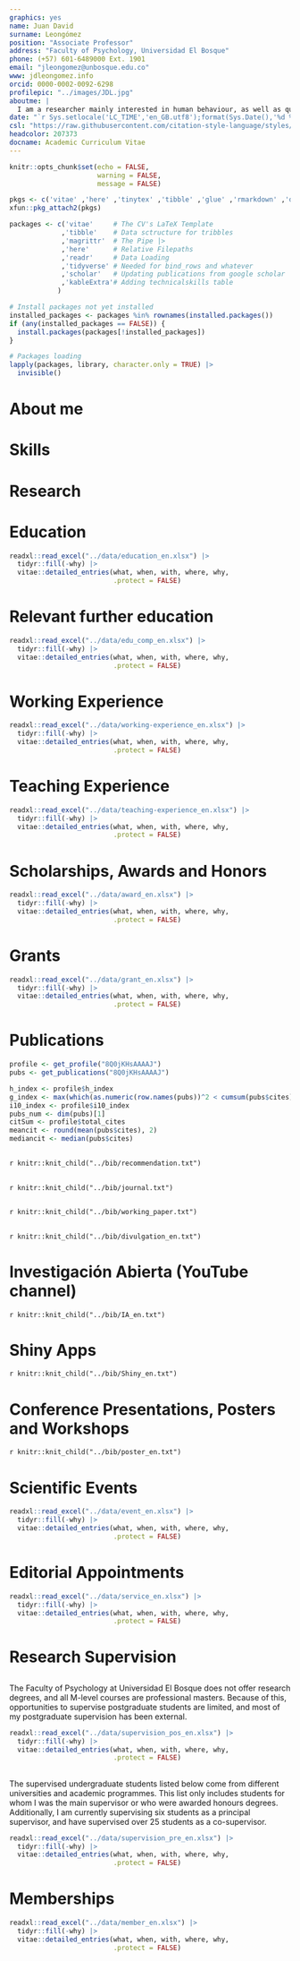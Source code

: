 ```yaml
---
graphics: yes
name: Juan David
surname: Leongómez
position: "Associate Professor"
address: "Faculty of Psychology, Universidad El Bosque"
phone: (+57) 601-6489000 Ext. 1901
email: "jleongomez@unbosque.edu.co"
www: jdleongomez.info
orcid: 0000-0002-0092-6298
profilepic: "../images/JDL.jpg"
aboutme: |
  I am a researcher mainly interested in human behaviour, as well as quantitative methods and reproducible science.
date: "`r Sys.setlocale('LC_TIME','en_GB.utf8');format(Sys.Date(),'%d %B, %Y')`"
csl: "https://raw.githubusercontent.com/citation-style-language/styles/master/apa-cv.csl"
headcolor: 207373
docname: Academic Curriculum Vitae
---
```


```r
knitr::opts_chunk$set(echo = FALSE,
                      warning = FALSE,
                      message = FALSE)

pkgs <- c('vitae' ,'here' ,'tinytex' ,'tibble' ,'glue' ,'rmarkdown' ,'dplyr', 'readr' ,'yaml')
xfun::pkg_attach2(pkgs)

packages <- c('vitae'     # The CV's LaTeX Template
             ,'tibble'    # Data sctructure for tribbles
             ,'magrittr'  # The Pipe |>
             ,'here'      # Relative Filepaths
             ,'readr'     # Data Loading
             ,'tidyverse' # Needed for bind_rows and whatever
             ,'scholar'   # Updating publications from google scholar
             ,'kableExtra'# Adding technicalskills table
            )

# Install packages not yet installed
installed_packages <- packages %in% rownames(installed.packages())
if (any(installed_packages == FALSE)) {
  install.packages(packages[!installed_packages])
}

# Packages loading
lapply(packages, library, character.only = TRUE) |>
  invisible()
```

# About me

\begin{minipage}[c]{0.85\linewidth}
I am an Associate Professor and Researcher at \href{https://jdleongomez.info/en/team/}{\textit{\textbf{EvoCo}: Human Behaviour and Evolution Lab}}, and leader of the \href{https://investigaciones.unbosque.edu.co/codec}{\textit{\textbf{CODEC}: Cognitive and Behavioural Sciences}} research group (classification \href{https://scienti.minciencias.gov.co/gruplac/jsp/visualiza/visualizagr.jsp?nro=00000000001446}{\textbf{A1}}), \href{https://www.uelbosque.edu.co/psicologia}{Faculty of Psychology}, at \href{https://www.uelbosque.edu.co/}{Universidad El Bosque} in Bogota, Colombia. My research interests mostly lie in mate choice, human vocal communication, and musicality, as well as bioacoustics, psychoacoustics, and hormonal effects on human behaviour. I published among the first articles showing within-individual changes in voice pitch in response to the social status of the listener, and have demonstrated strong effects of voice modulation on listeners in courtship contexts. I am very passionate about quantitative methods and \textbf{R} programming, as a tool to promote reproducibility and open science. Consequently, I am a \href{https://rr.peercommunityin.org/about/recommenders}{recommender} (editor) for \href{https://rr.peercommunityin.org/}{Peer Community In Registered Reports}.
\end{minipage} \begin{minipage}[c]{0.15\linewidth}
\begin{flushright} 
\hfill \href{https://jdleongomez.info/en/team/}{\includegraphics[width=2.3cm, height=2.3cm]{Logo_EvoCo.png}} \newline \href{https://investigaciones.unbosque.edu.co/codec}{\includegraphics[width=2.3cm, height=2.3cm]{Logo_CODEC.png}}
\end{flushright}
\end{minipage}

# Skills

\begin{cvskills}
  \cvskill
    {Programming}
    {\href{https://www.r-project.org/}{\textbf{R}} (advanced: all data wrangling, analysis, plots and tables —and even this CV— made in R)}

  \cvskill
    {Reproducible Reports}
    {Markdown/\href{https://rmarkdown.rstudio.com/}{R Markdown} (including {\fontfamily{cmr}\selectfont\LaTeX} and HTML\faHtml5). Version control: \href{https://git-scm.com/}{Git} \faGit* and \href{https://github.com/JDLeongomez}{GitHub} \faGithub}

  \cvskill
    {Quantitative Research}
    {General and generalised models, linear mixed-effects models, multi-model inference, machine learning}

  \cvskill
    {Software}
    {\href{https://posit.co/products/open-source/rstudio/}{RStudio}, \href{https://code.visualstudio.com/}{Visual Studio Code}, \href{https://www.fon.hum.uva.nl/praat/}{Praat}, \href{https://www.audacityteam.org/}{Audacity}, \href{https://inkscape.org/}{InkScape}, \href{https://www.zotero.org/}{Zotero}}

  \cvskill
    {Languages}
    {English/Spanish (native)}
\end{cvskills}

# Research

\begin{cvskills}
  \cvskill
    {Research Areas}
    {\textbf{Human voice • Vocal modulation • Mate choice • Human behaviour}}

  \cvskill
    {Primary Research Methods}
    {Experimental designs • Acoustic analysis • Geometric morphometrics • Stimuli rating}
\end{cvskills}

# Education

```r
readxl::read_excel("../data/education_en.xlsx") |>
  tidyr::fill(-why) |>
  vitae::detailed_entries(what, when, with, where, why,
                          .protect = FALSE)
```

# Relevant further education

```r
readxl::read_excel("../data/edu_comp_en.xlsx") |>
  tidyr::fill(-why) |>
  vitae::detailed_entries(what, when, with, where, why,
                          .protect = FALSE)
```

# Working Experience

```r
readxl::read_excel("../data/working-experience_en.xlsx") |>
  tidyr::fill(-why) |>
  vitae::detailed_entries(what, when, with, where, why,
                          .protect = FALSE)
```

# Teaching Experience

```r
readxl::read_excel("../data/teaching-experience_en.xlsx") |>
  tidyr::fill(-why) |>
  vitae::detailed_entries(what, when, with, where, why,
                          .protect = FALSE)
```

# Scholarships, Awards and Honors

```r
readxl::read_excel("../data/award_en.xlsx") |>
  tidyr::fill(-why) |>
  vitae::detailed_entries(what, when, with, where, why,
                          .protect = FALSE)
```

# Grants

```r
readxl::read_excel("../data/grant_en.xlsx") |>
  tidyr::fill(-why) |>
  vitae::detailed_entries(what, when, with, where, why,
                          .protect = FALSE)
```

# Publications

```r
profile <- get_profile("8Q0jKHsAAAAJ")
pubs <- get_publications("8Q0jKHsAAAAJ")

h_index <- profile$h_index
g_index <- max(which(as.numeric(row.names(pubs))^2 < cumsum(pubs$cites)))
i10_index <- profile$i10_index
pubs_num <- dim(pubs)[1]
citSum <- profile$total_cites
meancit <- round(mean(pubs$cites), 2)
mediancit <- median(pubs$cites)
```

\begin{tcolorbox}[enhanced,
        on line, 
        boxsep=4pt, left=0pt,right=0pt,top=0pt,bottom=0pt,
        colframe=white,colback=teal,
        hyperurl={https://scholar.google.com/citations?user=8Q0jKHsAAAAJ}]
  
\color{white}
  \begin{minipage}[c]{0.245\linewidth}
    \begin{center} 
      \begin{huge} `r h_index` \end{huge}
     \begin{small} \textit{h}-index \end{small} 
    \end{center} 
  \end{minipage} 
  \begin{minipage}[c]{0.245\linewidth}
    \begin{center} 
      \begin{huge} `r g_index` \end{huge}
      \begin{small} \textit{g}-index \end{small} 
    \end{center}
  \end{minipage} 
  \begin{minipage}[c]{0.245\linewidth}
    \begin{center} 
      \begin{huge} `r i10_index` \end{huge}
      \begin{small} i10-index \end{small} 
    \end{center}
  \end{minipage} 
  \begin{minipage}[c]{0.245\linewidth}
    \begin{center}  
      \begin{huge} `r pubs_num` \end{huge}
      \begin{small} Publications \end{small} 
    \end{center}
  \end{minipage} 
  
  \begin{center} \noindent\line(1,0){150} Citations \noindent\line(1,0){150} \end{center}
  
  \begin{minipage}[c]{0.325\linewidth}  
    \begin{center} 
      \begin{small} Total \end{small} 
      \begin{LARGE} `r citSum` \end{LARGE} 
    \end{center}
  \end{minipage} 
  \begin{minipage}[c]{0.325\linewidth}
    \begin{center} 
      \begin{small} Mean \end{small} 
      \begin{LARGE} `r meancit` \end{LARGE}
    \end{center}
  \end{minipage} 
  \begin{minipage}[c]{0.325\linewidth}
    \begin{center}  
      \begin{small} Median \end{small} 
      \begin{LARGE} `r mediancit` \end{LARGE}
   \end{center}
  \end{minipage} 
\end{tcolorbox}

## \textbf{Recommendations}

\begin{minipage}[c]{0.10\linewidth}
\href{https://rr.peercommunityin.org/about/recommenders}{\includegraphics[width=1.5cm]{pci_rr.png}}
\end{minipage} \begin{minipage}[c]{0.90\linewidth}
\footnotesize{\textbf{Note:} For more information about my role as a \href{https://rr.peercommunityin.org/public/user_public_page?userId=1996}{recommender} (equivalent to Associate Editor) for \textit{Peer Community In Registered Reports}, see the section dedicated to my \hyperref[editor]{editorial roles} below.}
\end{minipage} 

\begingroup
\footnotesize
\setlength{\parindent}{-0.5in}
\setlength{\leftskip}{0.5in}

`r knitr::knit_child("../bib/recommendation.txt")`

\endgroup

## \textbf{Published Journal Articles and Works}

\begingroup
\footnotesize
\setlength{\parindent}{-0.5in}
\setlength{\leftskip}{0.5in}

`r knitr::knit_child("../bib/journal.txt")`

\endgroup

## \textbf{Preprints and Articles under Review}

\begingroup
\footnotesize
\setlength{\parindent}{-0.5in}
\setlength{\leftskip}{0.5in}

`r knitr::knit_child("../bib/working_paper.txt")`

\endgroup

## \textbf{Science outreach}

\begingroup
\footnotesize
\setlength{\parindent}{-0.5in}
\setlength{\leftskip}{0.5in}

`r knitr::knit_child("../bib/divulgation_en.txt")`

\endgroup

# Investigación Abierta (YouTube channel)

\begin{minipage}[c]{0.15\linewidth}
\href{https://www.youtube.com/@InvestigacionAbierta}{\includegraphics[width=2.3cm, height=2.3cm]{Logo_IA.png}}
\end{minipage} \begin{minipage}[c]{0.85\linewidth}
\textcolor{red}{\faYoutube} \href{https://www.youtube.com/@InvestigacionAbierta}{Investigación Abierta} [\textit{Open Research}] is a YouTube channel (in Spanish) where I post videos and tutorials related to quantitative research methods and open science, as well as useful open source software.
\end{minipage}

\begingroup
\footnotesize
\setlength{\parindent}{-0.5in}
\setlength{\leftskip}{0.5in}

`r knitr::knit_child("../bib/IA_en.txt")`

\endgroup

# Shiny Apps

\begin{minipage}[c]{0.10\linewidth}
\href{https://jdleongomez.info/en/#shiny}{\includegraphics[width=1.5cm, height=1.74cm]{shiny_hex.png}}
\end{minipage} \begin{minipage}[c]{0.90\linewidth}
I have created a few, small public apps with \href{https://shiny.posit.co/}{Shiny} in R, mostly for fun. While I am still learning, in this section there are some examples.
\end{minipage} 

\begingroup
\footnotesize
\setlength{\parindent}{-0.5in}
\setlength{\leftskip}{0.5in}

`r knitr::knit_child("../bib/Shiny_en.txt")`

\endgroup

# Conference Presentations, Posters and Workshops

\begingroup
\footnotesize
\setlength{\parindent}{-0.5in}
\setlength{\leftskip}{0.5in}

`r knitr::knit_child("../bib/poster_en.txt")`

\endgroup

# Scientific Events

```r
readxl::read_excel("../data/event_en.xlsx") |>
  tidyr::fill(-why) |>
  vitae::detailed_entries(what, when, with, where, why,
                          .protect = FALSE)
```

# Editorial Appointments {#editor}

\begin{small}
\textbf{Note:} My verified review and editor record is available from my \href{https://www.webofscience.com/wos/author/record/387716}{Web of Science} profile. 
\end{small}

```r
readxl::read_excel("../data/service_en.xlsx") |>
  tidyr::fill(-why) |>
  vitae::detailed_entries(what, when, with, where, why,
                          .protect = FALSE)
```

# Research Supervision

## \textbf{Postgraduate}

The Faculty of Psychology at Universidad El Bosque does not offer research degrees, and all M-level courses are professional masters. Because of this, opportunities to supervise postgraduate students are limited, and most of my postgraduate supervision has been external.

```r
readxl::read_excel("../data/supervision_pos_en.xlsx") |>
  tidyr::fill(-why) |>
  vitae::detailed_entries(what, when, with, where, why,
                          .protect = FALSE)
```

## \textbf{Undergraduate}

The supervised undergraduate students listed below come from different universities and academic programmes. This list only includes students for whom I was the main supervisor or who were awarded honours degrees. Additionally, I am currently supervising six students as a principal supervisor, and have supervised over 25 students as a co-supervisor.

```r
readxl::read_excel("../data/supervision_pre_en.xlsx") |>
  tidyr::fill(-why) |>
  vitae::detailed_entries(what, when, with, where, why,
                          .protect = FALSE)
```

# Memberships

```r
readxl::read_excel("../data/member_en.xlsx") |>
  tidyr::fill(-why) |>
  vitae::detailed_entries(what, when, with, where, why,
                          .protect = FALSE)
```